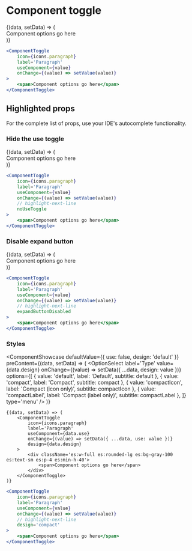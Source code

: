 # Component toggle


<ComponentShowcase>
	{(data, setData) => (
		<ComponentToggle
			icon={icons.paragraph}
			label='Paragraph'
			useComponent={data}
			onChange={setData}
		>
			<div className='es:w-full es:rounded-lg es:bg-gray-100 es:text-sm es:p-4 es:min-h-40'>
				<span>Component options go here</span>
			</div>
		</ComponentToggle>
	)}
</ComponentShowcase>

```jsx
<ComponentToggle
	icon={icons.paragraph}
	label='Paragraph'
	useComponent={value}
	onChange={(value) => setValue(value)}
>
	<span>Component options go here</span>
</ComponentToggle>
```

## Highlighted props

For the complete list of props, use your IDE's autocomplete functionality.

### Hide the use toggle

<ComponentShowcase defaultValue={true}>
	{(data, setData) => (
		<ComponentToggle
			icon={icons.paragraph}
			label='Paragraph'
			useComponent={data}
			onChange={setData}
			noUseToggle
		>
			<div className='es:w-full es:rounded-lg es:bg-gray-100 es:text-sm es:p-4 es:min-h-40'>
				<span>Component options go here</span>
			</div>
		</ComponentToggle>
	)}
</ComponentShowcase>

```jsx
<ComponentToggle
	icon={icons.paragraph}
	label='Paragraph'
	useComponent={value}
	onChange={(value) => setValue(value)}
	// highlight-next-line
	noUseToggle
>
	<span>Component options go here</span>
</ComponentToggle>
```

### Disable expand button

<ComponentShowcase>
	{(data, setData) => (
		<ComponentToggle
			icon={icons.paragraph}
			label='Paragraph'
			useComponent={data}
			onChange={setData}
			expandButtonDisabled
		>
			<div className='es:w-full es:rounded-lg es:bg-gray-100 es:text-sm es:p-4 es:min-h-40'>
				<span>Component options go here</span>
			</div>
		</ComponentToggle>
	)}
</ComponentShowcase>

```jsx
<ComponentToggle
	icon={icons.paragraph}
	label='Paragraph'
	useComponent={value}
	onChange={(value) => setValue(value)}
	// highlight-next-line
	expandButtonDisabled
>
	<span>Component options go here</span>
</ComponentToggle>
```

### Styles

<ComponentShowcase
	defaultValue={{ use: false, design: 'default' }}
	preContent={(data, setData) => (
		<OptionSelect
			label='Type'
			value={data.design}
			onChange={(value) => setData({ ...data, design: value })}
			options={[
				{ value: 'default', label: 'Default', subtitle: <span className='es:font-mono'>default</span> },
				{ value: 'compact', label: 'Compact', subtitle: <span className='es:font-mono'>compact</span> },
				{ value: 'compactIcon', label: 'Compact (icon only)', subtitle: <span className='es:font-mono'>compactIcon</span> },
				{ value: 'compactLabel', label: 'Compact (label only)', subtitle: <span className='es:font-mono'>compactLabel</span> },
			]}
			type='menu'
		/>
	)}
>
	{(data, setData) => (
		<ComponentToggle
			icon={icons.paragraph}
			label='Paragraph'
			useComponent={data.use}
			onChange={(value) => setData({ ...data, use: value })}
			design={data.design}
		>
			<div className='es:w-full es:rounded-lg es:bg-gray-100 es:text-sm es:p-4 es:min-h-40'>
				<span>Component options go here</span>
			</div>
		</ComponentToggle>
	)}
</ComponentShowcase>

```jsx
<ComponentToggle
	icon={icons.paragraph}
	label='Paragraph'
	useComponent={value}
	onChange={(value) => setValue(value)}
	// highlight-next-line
	design='compact'
>
	<span>Component options go here</span>
</ComponentToggle>
```

